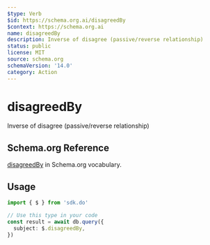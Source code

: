 ```yaml
---
$type: Verb
$id: https://schema.org.ai/disagreedBy
$context: https://schema.org.ai
name: disagreedBy
description: Inverse of disagree (passive/reverse relationship)
status: public
license: MIT
source: schema.org
schemaVersion: '14.0'
category: Action
---
```


# disagreedBy

Inverse of disagree (passive/reverse relationship)

## Schema.org Reference

[disagreedBy](https://schema.org/DisagreeAction) in Schema.org vocabulary.

## Usage

```typescript
import { $ } from 'sdk.do'

// Use this type in your code
const result = await db.query({
  subject: $.disagreedBy,
})
```
